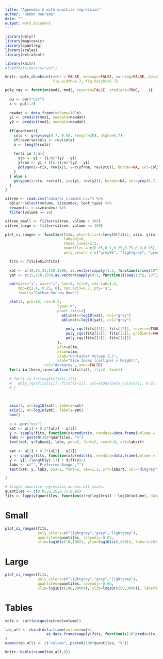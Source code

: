 ```yaml
---
title: "Appendix A with quantile regression"
author: "Remko Duursma"
date: ""
output: word_document
---
```


```r
library(dplyr)
library(magicaxis)
library(quantreg)
library(scales)
library(extrafont)

library(knitr)
#loadfonts(device="win")

knitr::opts_chunk$set(echo = FALSE, message=FALSE, warning=FALSE, dpi=300,
                      fig.width=6.7, fig.height=6.7)

poly_rqs <- function(mod1, mod2, reverse=FALSE, gradient=TRUE, ...){
  
  pu <- par("usr")
  x <- pu[1:2]
  
  newdat <- data.frame(volume=10^x)
  y1 <- predict(mod1, newdata=newdat)
  y2 <- predict(mod2, newdata=newdat)
  
  if(gradient){
    cols <- grey(seq(0.7, 0.92, length=20), alpha=0.7)
    if(reverse)cols <- rev(cols)
    n <- length(cols)
    
    for(i in 1:n){
      yto <- y1 + (i/n)*(y2 - y1)
      yfrom <- y1 + ((i-1)/n)*(y2 - y1)
      polygon(x=c(x, rev(x)), y=c(yfrom, rev(yto)), border=NA, col=cols[i])
    }
  } else {
    polygon(x=c(x, rev(x)), y=c(y1, rev(y2)), border=NA, col=grey(0.7, alpha=0.9))
  }
}

sitree <- read.csv("data/si_climate.csv") %>%
  dplyr::select(volume, sizeindex, leaf_type) %>%
  rename(si = sizeindex) %>%
  filter(volume >= 18)

sitree_small <- filter(sitree, volume < 100)
sitree_large <- filter(sitree, volume >= 100)
```



```r
plot_si_ranges <- function(fits, whichfits=1:length(fits), xlim, ylim, labsrt=30,
                           labyadj=0,
                           these_lines=2:3,
                           quantiles = c(0.05,0.1,0.25,0.75,0.9,0.95),
                           poly_colors = c("grey95", "lightgrey", "grey", "lightgrey", "grey95")){

  fits <- fits[whichfits]
  
  xat <- c(18,25,35,150,1500, as.vector(sapply(1:3, function(i)seq(10^i, 10^(i + 1) - 10^i, by=10^i))))
  yat <- c(15,150,1500,as.vector(sapply(0:3, function(i)seq(10^i, 10^(i + 1) - 10^i, by=10^i))))

  par(yaxs="i", xaxs="i", las=2, tcl=0, cex.lab=1.2, 
      mgp=c(2.4, 0.25, 0), cex.axis=0.7, pty='s',
      family="Gotham Narrow Book")

  plot(1, pch=16, cex=0.5, 
                        type='n',
                        panel.first={
                          abline(v=log10(xat), col="grey")
                          abline(h=log10(yat), col="grey")
                          
                            poly_rqs(fits[[1]], fits[[2]], reverse=TRUE)
                            poly_rqs(fits[[2]], fits[[3]], gradient=FALSE)
                            poly_rqs(fits[[3]], fits[[4]])
                        },
                        ylim=ylim,
                        xlim=xlim,
                        xlab="Container Volume (L)",
                        ylab="Size Index (calliper x height)",
                  col="darkgrey", axes=FALSE)
  for(i in these_lines)abline(fits[[i]], lty=2, lwd=1)
  
  # for(i in 1:(length(fits)-1)){
  #   poly_rqs(fits[[i]], fits[[i+1]], col=alpha(poly_colors[i], 0.6))
  # }

  
  
  axis(1, at=log10(xat), labels=xat)
  axis(2, at=log10(yat), labels=yat)
  box()
  
  u <- par("usr")
  xat <- u[1] + 0.2*(u[2] - u[1])
  y <- sapply(fits, function(x)predict(x, newdata=data.frame(volume = 10^xat)))
  labs <- paste0(100*quantiles, "%")
  text(xat, y+labyadj, labs, pos=2, font=2, cex=0.8, srt=labsrt)
  
  xat <- u[1] + 0.5*(u[2] - u[1])
  y <- sapply(fits, function(x)predict(x, newdata=data.frame(volume = 10^xat)))
  y <- y[1:(length(y)-1)] + diff(y)/2
  labs <- c("","Preferred Range","")
  text(xat, y, labs, pos=2, font=2, cex=1.1, srt=labsrt, col="dimgrey")

}

```


```r
# Single quantile regression across all sizes.
quantiles <- c(0.05,0.25,0.75,0.95)
fits <- lapply(quantiles, function(x)rq(log10(si) ~ log10(volume), data=sitree, tau=x))
```


# Small

```r
plot_si_ranges(fits, 
               poly_colors=c("lightgrey","grey","lightgrey"),
               quantiles=quantiles, labyadj=-0.05, 
               xlim=log10(c(18,100)), ylim=log10(c(8,200)), labsrt=26)

```


# Large

```r
plot_si_ranges(fits, 
               poly_colors=c("lightgrey","grey","lightgrey"),
               quantiles=quantiles, labyadj=-0.06, 
               xlim=log10(c(100,3000)), ylim=log10(c(50,3000)), labsrt=38)
```




# Tables

```r


vols <- sort(unique(sitree$volume))

tab_all <- cbind(data.frame(volume=vols),
                   as.data.frame(sapply(fits, function(x)10^predict(x, newdata=data.frame(volume=vols))))
)
names(tab_all) <- c("volume", paste0(100*quantiles, "%"))


```


```r
knitr::kable(round(tab_all,0))
```



